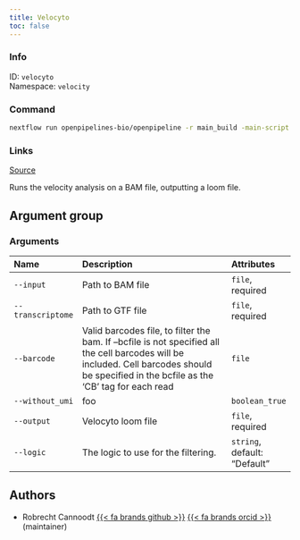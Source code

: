 ```yaml
---
title: Velocyto
toc: false
---
```


::: {.column-margin}

### Info

ID: `velocyto`  
Namespace: `velocity`

### Command

```bash
nextflow run openpipelines-bio/openpipeline -r main_build -main-script target/nextflow/velocity/velocyto/main.nf --help
```

### Links
[Source](https://github.com/openpipelines-bio/openpipeline/blob/main/src/velocity/velocyto){.btn-action .btn-sm .btn-info .btn role="button"}
:::

Runs the velocity analysis on a BAM file, outputting a loom file.

## Argument group

### Arguments



|Name              |Description                                                                                                                                                                                |Attributes                   |
|:-----------------|:------------------------------------------------------------------------------------------------------------------------------------------------------------------------------------------|:----------------------------|
|`--input`         |Path to BAM file                                                                                                                                                                           |`file`, required             |
|`--transcriptome` |Path to GTF file                                                                                                                                                                           |`file`, required             |
|`--barcode`       |Valid barcodes file, to filter the bam. If --bcfile is not specified all the cell barcodes will be included. Cell barcodes should be specified in the bcfile as the 'CB' tag for each read |`file`                       |
|`--without_umi`   |foo                                                                                                                                                                                        |`boolean_true`               |
|`--output`        |Velocyto loom file                                                                                                                                                                         |`file`, required             |
|`--logic`         |The logic to use for the filtering.                                                                                                                                                        |`string`, default: "Default" |

## Authors

 * Robrecht Cannoodt [{{< fa brands github >}}](https://github.com/rcannood) [{{< fa brands orcid >}}](https://orcid.org/0000-0003-3641-729X) (maintainer)

